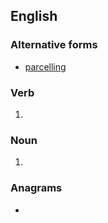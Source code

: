 ==English==

===Alternative forms===
* [[parcelling]] {{qual|chiefly British}}

===Verb===
{{head|en|verb form}}

# {{present participle of|parcel|lang=en|nocat=1}}

===Noun===
{{en-noun}}

# {{lb|en|nautical}} {{alt form|parcelling|lang=en}}

===Anagrams===
* {{anagrams|en|a=acegilnpr|Caplinger|replacing}}